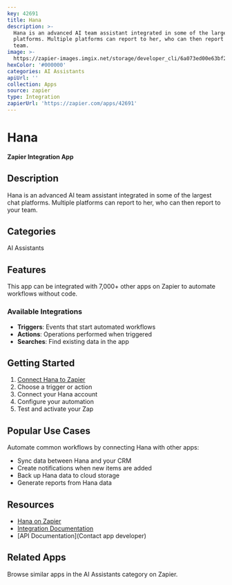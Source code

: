 ```yaml
---
key: 42691
title: Hana
description: >-
  Hana is an advanced AI team assistant integrated in some of the largest chat
  platforms. Multiple platforms can report to her, who can then report to your
  team.
image: >-
  https://zapier-images.imgix.net/storage/developer_cli/6a073ed00e63bf2d7410ea78e55bbacd.png?auto=format%2Ccompress&ixlib=python-3.0.0&q=50
hexColor: '#000000'
categories: AI Assistants
apiUrl: ''
collection: Apps
source: zapier
type: Integration
zapierUrl: 'https://zapier.com/apps/42691'
---
```

# Hana

**Zapier Integration App**

## Description

Hana is an advanced AI team assistant integrated in some of the largest chat platforms. Multiple platforms can report to her, who can then report to your team.

## Categories

AI Assistants

## Features

This app can be integrated with 7,000+ other apps on Zapier to automate workflows without code.

### Available Integrations

- **Triggers**: Events that start automated workflows
- **Actions**: Operations performed when triggered
- **Searches**: Find existing data in the app

## Getting Started

1. [Connect Hana to Zapier](https://zapier.com/apps/42691)
2. Choose a trigger or action
3. Connect your Hana account
4. Configure your automation
5. Test and activate your Zap

## Popular Use Cases

Automate common workflows by connecting Hana with other apps:

- Sync data between Hana and your CRM
- Create notifications when new items are added
- Back up Hana data to cloud storage
- Generate reports from Hana data

## Resources

- [Hana on Zapier](https://zapier.com/apps/42691)
- [Integration Documentation](https://zapier.com/apps/42691/integrations)
- [API Documentation](Contact app developer)

## Related Apps

Browse similar apps in the AI Assistants category on Zapier.
